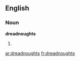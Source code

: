 ==English==

===Noun===
'''dreadnoughts'''

# {{plural of|[[dreadnought]]}}

[[ar:dreadnoughts]]
[[fr:dreadnoughts]]